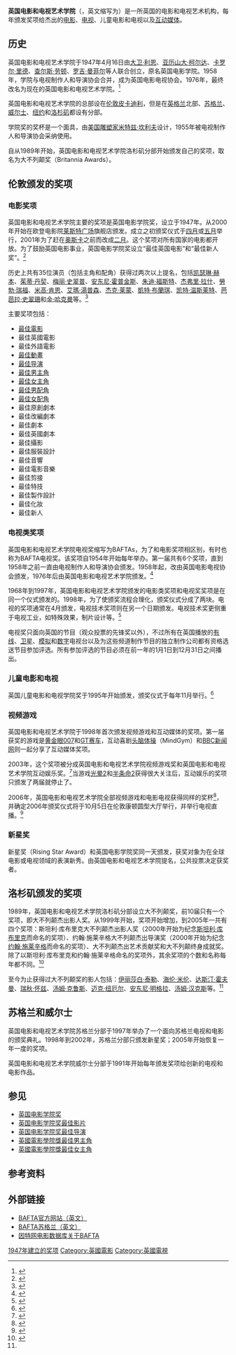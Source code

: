 {{noteTA
|G1=Show
}}
'''英国电影和电视艺术学院'''（{{lang-en|British Academy of Film and Television Arts}}，英文缩写为{{lang|en|'''BAFTA'''}}）是一所英国的电影和电视艺术机构，每年颁发奖项给杰出的[[电影|电影]]、[[电视|电视]]、儿童电影和电视以及[[互动媒体|互动媒体]]。

== 历史 ==
英国电影和电视艺术学院于1947年4月16日由[[大卫·利恩|大卫·利恩]]、[[亚历山大·柯尔达|亚历山大·柯尔达]]、[[卡罗尔·里德|卡罗尔·里德]]、[[查尔斯·劳顿|查尔斯·劳顿]]、[[罗吉·曼菲尔|罗吉·曼菲尔]]等人联合创立，原名英国电影学院。1958年，学院与电视制作人和导演协会合并，成为英国电影电视协会。1976年，最终改名为现在的英国电影和电视艺术学院。<ref>{{Cite web|title=英国电影和电视艺术学院历史|url=http://www.bafta.org/site/page13.html|accessdate=2007-08-31|work=|archiveurl=https://web.archive.org/web/20070927221836/http://www.bafta.org/site/page13.html|archivedate=2007-09-27}}</ref>

英国电影和电视艺术学院的总部设在[[伦敦|伦敦]][[皮卡迪利街|皮卡迪利]]，但是在[[英格兰|英格兰]]北部、[[苏格兰|苏格兰]]、[[威尔士|威尔士]]、[[纽约|纽约]]和[[洛杉矶|洛杉矶]]都设有分部。

学院奖的奖杯是一个面具，由[[美国|美国]][[雕塑家|雕塑家]][[米特兹·坎利夫|米特兹·坎利夫]]设计，1955年被电视制作人和导演协会采纳使用。

自从1989年开始，英国电影和电视艺术学院洛杉矶分部开始颁发自己的奖项，取名为大不列颠奖（Britannia Awards）。

==伦敦颁发的奖项==
===电影奖项===
{{main|英国电影学院奖}}
英国电影和电视艺术学院主要的奖项是英国电影学院奖，设立于1947年。从2000年开始在欧登电影院[[莱斯特广场|莱斯特广场]]旗舰店颁发。成立之初颁奖仪式于[[四月|四月]]或[[5月|五月]]举行，2001年为了赶在[[奥斯卡|奥斯卡]]之前而改成[[二月|二月]]。这个奖项对所有国家的电影都开放。为了鼓励英国电影事业，英国电影学院奖设立“最佳英国电影”和“最佳新人奖”。<ref>{{Cite web|title=英国电影学院奖|url=http://www.bafta.org/site/page17.html|accessdate=2007-08-31|work=|archiveurl=https://web.archive.org/web/20070806092651/http://www.bafta.org/site/page17.html|archivedate=2007-08-06}}</ref>

历史上共有35位演员（包括主角和配角）获得过两次以上提名，包括[[凯瑟琳·赫本|凯瑟琳·赫本]]、[[茱蒂·丹契|茱蒂·丹契]]、[[梅丽·史翠普|梅丽·史翠普]]、[[安东尼·霍普金斯|安东尼·霍普金斯]]、[[朱迪·福斯特|朱迪·福斯特]]、[[杰弗里·拉什|杰弗里·拉什]]、[[勞勃·瑞福|勞勃·瑞福]]、[[米高·肯恩|米高·肯恩]]、[[艾瑪·湯普森|艾瑪·湯普森]]、[[杰克·莱蒙|杰克·莱蒙]]、[[凱特·布蘭琪|凱特·布蘭琪]]、[[凯特·温斯莱特|凯特·温斯莱特]]、[[芭芭拉·史翠珊|芭芭拉·史翠珊]]和[[金·哈克曼|金·哈克曼]]等。<ref>{{Cite web|title=英国电影学院奖历届获奖名单|url=http://www.bafta.org/site/page201.html|accessdate=2007-08-31|work=}}</ref>

主要奖项包括：
* [[英國電影學院獎最佳影片|最佳電影]]
* 最佳英國電影
* 最佳外語電影
* [[英國電影學院獎最佳動畫|最佳動畫]]
* [[英國電影學院獎最佳導演|最佳导演]]
* [[英國電影學院獎最佳男主角|最佳男主角]]
* [[英國電影學院獎最佳女主角|最佳女主角]]
* [[英國電影學院獎最佳男配角|最佳男配角]]
* [[英國電影學院獎最佳女配角|最佳女配角]]
* 最佳原創劇本
* 最佳改編劇本
* 最佳劇本
* 最佳英國劇本
* 最佳攝影
* 最佳服裝設計
* 最佳音響
* 最佳電影音樂
* 最佳剪接
* 最佳特技
* 最佳製作設計
* 最佳化妝
* 最佳新人

===电视类奖项===
{{see also|英國學術電視獎}}
英国电影和电视艺术学院电视奖缩写为BAFTAs，为了和电影奖项相区别，有时也称为BAFTA电视奖。该奖项自1954年开始每年举办。第一届共有6个奖项，直到1958年之前一直由电视制作人和导演协会颁发。1958年起，改由英国电影电视协会颁发，1976年后由英国电影和电视艺术学院颁发。<ref>{{Cite web|title=英国英国电影和电视艺术学院电视奖|url=http://www.bafta.org/site/page18.html|accessdate=2007-08-31|work=|archiveurl=https://web.archive.org/web/20070828155242/http://www.bafta.org/site/page18.html|archivedate=2007-08-28}}</ref>

1968年到1997年，英国电影和电视艺术学院颁发的电影类奖项和电视奖奖项是在同一个仪式颁发的。1998年，为了使颁奖流程合理化，颁奖仪式分成了两块。电视的奖项通常在4月颁发，电视技术奖项则在另一个日期颁发。电视技术奖更侧重于电视工业，如特殊效果，制片设计等。<ref>{{Cite web|title=英国英国电影和电视艺术学院电视技术奖项|url=http://www.bafta.org/site/page21.html|accessdate=2007-08-31|work=|archiveurl=https://web.archive.org/web/20070902085249/http://www.bafta.org/site/page21.html|archivedate=2007-09-02}}</ref>

电视奖只面向英国的节目（观众投票的先锋奖以外），不过所有在英国播放的[[有线电视|有线]]、[[卫星电视|卫星]]、[[模拟电视|模拟]]和[[数字电视|数字]]电视台以及为这些频道制作节目的独立制作公司都有资格选送节目参加评选。所有参加评选的节目必须在前一年的1月1日到12月31日之间播出。

===儿童电影和电视===
英国儿童电影和电视学院奖于1995年开始颁发，颁奖仪式于每年11月举行。<ref>{{Cite web|title=英国儿童电影和电视学院奖|url=http://www.bafta.org/site/page22.html|accessdate=2007-08-31|work=|archiveurl=https://web.archive.org/web/20070927221726/http://www.bafta.org/site/page22.html|archivedate=2007-09-27}}</ref>

===视频游戏===
英国电影和电视艺术学院于1998年首次颁发视频游戏和互动媒体的奖项。第一届获奖的游戏是[[黄金眼007|黄金眼007]]和[[GT赛车|GT赛车]]，互动喜剧[[头脑体操|头脑体操]]（MindGym）和[[BBC新闻网|BBC新闻网]]则一起分享了互动媒体奖项。

2003年，这个奖项被分成英国电影和电视艺术学院视频游戏奖和英国电影和电视艺术学院互动娱乐奖。<ref>{{Cite web|title=Multimedia's best in Bafta battle|url=http://news.bbc.co.uk/1/hi/technology/3253818.stm|date=2003-12-01|accessdate=2007-08-31|work=|archiveurl=https://web.archive.org/web/20090214125006/http://news.bbc.co.uk/1/hi/technology/3253818.stm|archivedate=2009-02-14}}</ref>当游戏[[光晕2|光晕2]]和[[半条命2|半条命2]]获得很大关注后，互动娱乐的奖项只颁发了两届就停止了。

2006年，英国电影和电视艺术学院全部视频游戏和电影电视获得同样的奖杯<ref>{{Cite web|title=Video Games Awards become BAFTA's 'third arm'|url=http://www.bafta.org/site/webdav/shared/import/press_releases/games_080306.pdf|accessdate=2007-08-31|work=|archiveurl=https://web.archive.org/web/20081007145201/http://www.bafta.org/site/webdav/shared/import/press_releases/games_080306.pdf|archivedate=2008-10-07}}</ref>，并确定2006年颁奖仪式将于10月5日在伦敦康顿圆型大厅举行，并举行电视直播。<ref>{{Cite web|title=PRESS RELEASE: BAFTA Announces E4 / Channel 4 Coverage For The BritishAcademy Video Games Awards in association with Nokia N-Gage PC World|url=http://www.gamesindustry.biz/content_page.php?aid=20070|date=2006-09-27|accessdate=2007-08-31|work=Games Industry Magazine|archiveurl=https://web.archive.org/web/20070930155347/http://www.gamesindustry.biz/content_page.php?aid=20070|archivedate=2007-09-30}}</ref>

===新星奖===
新星奖（Rising Star Award）和英国电影学院奖同一天颁发，获奖对象为在全球电影或电视领域的表演新秀。由英国电影和电视艺术学院提名，公共投票决定获奖者。

==洛杉矶颁发的奖项==
1989年，英国电影和电视艺术学院洛杉矶分部设立大不列颠奖，前10届只有一个奖项，即大不列颠杰出影人奖。从1999年开始，奖项开始增加，到2005年一共有四个奖项：斯坦利·库布里克大不列颠杰出影人奖（2000年开始为纪念[[斯坦利·库布里克|斯坦利·库布里克]]而命名的奖项）、约翰·施莱辛格大不列颠杰出导演奖（2000年开始为纪念[[约翰·施莱辛格|约翰·施莱辛格]]而命名的奖项）、大不列颠杰出艺术贡献奖和大不列颠终身成就奖。除了以斯坦利·库布里克和约翰·施莱辛格命名的奖项外，其余奖项的个数和名称每年都不同。<ref name = britannia>{{Cite web|title=The BAFTA/LA Cunard Britannia Awards|url=http://www.baftala.org/britannia.php?|accessdate=2007-08-31|work=|archiveurl=https://www.webcitation.org/67bXhyLxN?url=http://www.bafta.org/losangeles|archivedate=2012-05-12}}</ref>

至今为止获得过大不列颠奖的影人包括：[[伊丽莎白·泰勒|伊丽莎白·泰勒]]、[[海伦·米伦|海伦·米伦]]、[[达斯汀·霍夫曼|达斯汀·霍夫曼]]、[[瑞秋·怀兹|瑞秋·怀兹]]、[[汤姆·克鲁斯|汤姆·克鲁斯]]、[[迈克·纽厄尔|迈克·纽厄尔]]、[[安东尼·明格拉|安东尼·明格拉]]、[[汤姆·汉克斯|汤姆·汉克斯]]等。<ref name = britannia/>

==苏格兰和威尔士==
英国电影和电视艺术学院苏格兰分部于1997年举办了一个面向苏格兰电视和电影的颁奖典礼。1998年到2002年，苏格兰分部只颁发新星奖；2005年开始恢复一年一度的奖项。

英国电影和电视艺术学院威尔士分部于1991年开始每年颁发奖项给创新的电视和电影作品。

== 参见 ==
*[[英国电影学院奖|英国电影学院奖]]
*[[英国电影学院奖最佳影片|英国电影学院奖最佳影片]]
*[[英国电影学院奖最佳导演|英国电影学院奖最佳导演]]
*[[英國電影學院獎最佳男主角|英國電影學院獎最佳男主角]]
*[[英國電影學院獎最佳女主角|英國電影學院獎最佳女主角]]

== 参考资料 ==
{{reflist|2}}

== 外部链接 ==
* [http://www.bafta.org/ BAFTA官方网站（英文）] {{WebCite|url=https://www.webcitation.org/61Foq2J1H?url=http://www.bafta.org/ |date=20110827160027 |dateformat=iso }}
* [http://www.baftascotland.co.uk/ BAFTA苏格兰（英文）] {{Wayback|url=http://www.baftascotland.co.uk/ |date=20081217144102 }}
* [http://www.imdb.com/Sections/Awards/BAFTA_Awards/ 因特网电影数据库关于BAFTA] {{Wayback|url=http://www.imdb.com/Sections/Awards/BAFTA_Awards/ |date=20100411022756 }}

{{DEFAULTSORT:British Academy Of Film And Television Arts}}
[[Category:1947年建立的奖项|]]
[[Category:英國電影|Category:英國電影]]
[[Category:英國電視|Category:英國電視]]